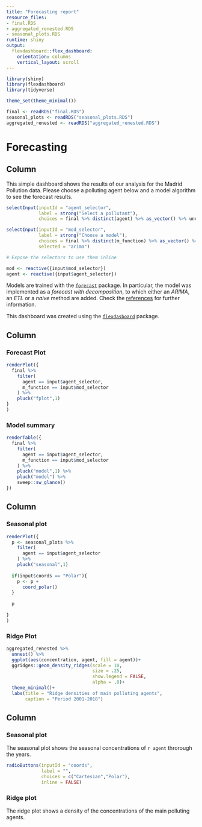 ```yaml
---
title: "Forecasting report"
resource_files:
- final.RDS
- aggregated_renested.RDS
- seasonal_plots.RDS
runtime: shiny
output:
  flexdashboard::flex_dashboard:
    orientation: columns
    vertical_layout: scroll
---
```


```r
library(shiny)
library(flexdashboard)
library(tidyverse)

theme_set(theme_minimal())

final <- readRDS("final.RDS")
seasonal_plots <- readRDS("seasonal_plots.RDS")
aggregated_renested <- readRDS("aggregated_renested.RDS")

```

Forecasting
=======================================================================

Column{.sidebar data-width=200}
----------------------------------------------------------------------

This simple dashboard shows the results of our analysis for the Madrid Pollution data. Please choose a polluting agent below and a model algorithm to see the forecast results. 


```r
selectInput(inputId = "agent_selector", 
            label = strong("Select a pollutant"), 
            choices = final %>% distinct(agent) %>% as_vector() %>% unname)

selectInput(inputId = "mod_selector", 
            label = strong("Choose a model"), 
            choices = final %>% distinct(m_function) %>% as_vector() %>% unname(), 
            selected = "arima")

# Expose the selectors to use them inline

mod <- reactive({input$mod_selector})
agent <- reactive({input$agent_selector})

```

Models are trained with the [`forecast`](http://pkg.robjhyndman.com/forecast/) package. In particular, the model was implemented as a _forecast with decomposition_, to which either an _ARIMA_, an _ETL_ or a _naive_ method are added. Check the [references](https://otexts.com/fpp2/forecasting-decomposition.html) for further information. 

This dashboard was created using the [`flexdasboard`](https://rmarkdown.rstudio.com/flexdashboard/index.html) package. 

Column {data-width=400}
-----------------------------------------------------------------------

### __Forecast Plot__

```r
renderPlot({
  final %>% 
    filter(
      agent == input$agent_selector, 
      m_function == input$mod_selector
    ) %>%
    pluck("fplot",1)
}
)

```

### __Model summary__

```r
renderTable({
  final %>% 
    filter(
      agent == input$agent_selector, 
      m_function == input$mod_selector
    ) %>%
    pluck("model",1) %>% 
    pluck("model") %>% 
    sweep::sw_glance() 
})


```


Column {data-width=300}
-----------------------------------------------------------------------

### __Seasonal plot__

```r
renderPlot({
  p <- seasonal_plots %>% 
    filter(
      agent == input$agent_selector
    ) %>%
    pluck("seasonal",1)
  
  if(input$coords == "Polar"){
    p <- p + 
      coord_polar()
  }
  
  p
  
}
)

```

### __Ridge Plot__

```r
aggregated_renested %>% 
  unnest() %>% 
  ggplot(aes(concentration, agent, fill = agent))+
  ggridges::geom_density_ridges(scale = 10, 
                                size = .25,
                                show.legend = FALSE, 
                                alpha = .8)+
  theme_minimal()+ 
  labs(title = "Ridge densities of main polluting agents", 
       caption = "Period 2001-2018")
```

Column {data-width=100}
-----------------------------------------------------------------------------


### __Seasonal plot__

The seasonal plot shows the seasonal concentrations of `r agent` throrough the years.

```r

radioButtons(inputId = "coords", 
             label = "", 
             choices = c("Cartesian","Polar"), 
             inline = FALSE)
```


### __Ridge plot__

The ridge plot shows a density of the concentrations of the main polluting agents.


